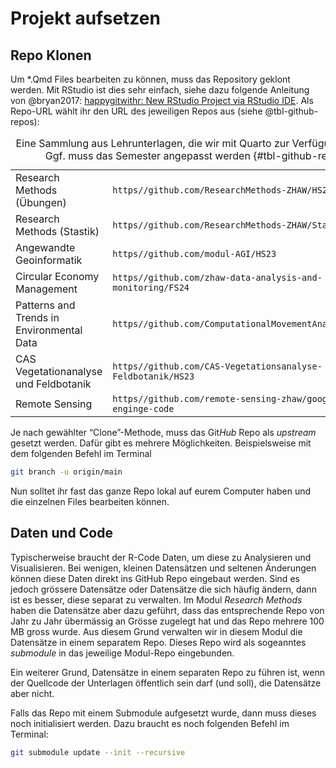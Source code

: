 # Projekt aufsetzen

## Repo Klonen

Um \*.Qmd Files bearbeiten zu können, muss das Repository geklont werden. Mit RStudio ist dies sehr einfach, siehe dazu folgende Anleitung von @bryan2017:  [happygitwithr: New RStudio Project via RStudio IDE](https://happygitwithr.com/new-github-first#rstudio-ide). Als Repo-URL wählt ihr den URL des jeweiligen Repos aus (siehe @tbl-github-repos):

<!-- todo: explain fully here, rather than linking to bryan2017 -->

+-------------------------------------------+-------------------------------------------------------------------+
| Research Methods (Übungen)                | `https//github.com/ResearchMethods-ZHAW/HS23`                     |
+-------------------------------------------+-------------------------------------------------------------------+
| Research Methods (Stastik)                | `https//github.com/ResearchMethods-ZHAW/Statistik`                |
+-------------------------------------------+-------------------------------------------------------------------+
| Angewandte Geoinformatik                  | `https//github.com/modul-AGI/HS23`                                |
+-------------------------------------------+-------------------------------------------------------------------+
| Circular Economy Management               | `https//github.com/zhaw-data-analysis-and-monitoring/FS24`        |
+-------------------------------------------+-------------------------------------------------------------------+
| Patterns and Trends in Environmental Data | `https//github.com/ComputationalMovementAnalysis/FS22`            |
+-------------------------------------------+-------------------------------------------------------------------+
| CAS Vegetationanalyse und Feldbotanik     | `https//github.com/CAS-Vegetationsanalyse-Feldbotanik/HS23`       |
+-------------------------------------------+-------------------------------------------------------------------+
| Remote Sensing                            | `https//github.com/remote-sensing-zhaw/google-earth-enginge-code` |
+-------------------------------------------+-------------------------------------------------------------------+

: Eine Sammlung aus Lehrunterlagen, die wir mit Quarto zur Verfügung stellen. Ggf. muss das Semester angepasst werden {#tbl-github-repos}


:::{.callout-note}

Je nach gewählter "Clone"-Methode, muss das Git*Hub* Repo als *upstream* gesetzt werden. Dafür gibt es mehrere Möglichkeiten. Beispielsweise mit dem folgenden Befehl im Terminal


```.bash
git branch -u origin/main
```
:::

Nun solltet ihr fast das ganze Repo lokal auf eurem Computer haben und die einzelnen Files bearbeiten können. 


## Daten und Code

Typischerweise braucht der R-Code Daten, um diese zu Analysieren und Visualisieren. Bei wenigen, kleinen Datensätzen und seltenen Änderungen können diese Daten direkt ins GitHub Repo eingebaut werden. Sind es jedoch grössere Datensätze oder Datensätze die sich häufig ändern, dann ist es besser, diese separat zu verwalten. Im Modul *Research Methods* haben die Datensätze aber dazu geführt, dass das entsprechende Repo von Jahr zu Jahr übermässig an Grösse zugelegt hat und das Repo mehrere 100 MB gross wurde. Aus diesem Grund verwalten wir in diesem Modul die Datensätze in einem separatem Repo. Dieses Repo wird als sogeanntes *submodule* in das jeweilige Modul-Repo eingebunden.

Ein weiterer Grund, Datensätze in einem separaten Repo zu führen ist, wenn der Quellcode der Unterlagen öffentlich sein darf (und soll), die Datensätze aber nicht.

Falls das Repo mit einem Submodule aufgesetzt wurde, dann muss dieses noch initialisiert werden. Dazu braucht es noch folgenden Befehl im Terminal:


```.bash
git submodule update --init --recursive
```

